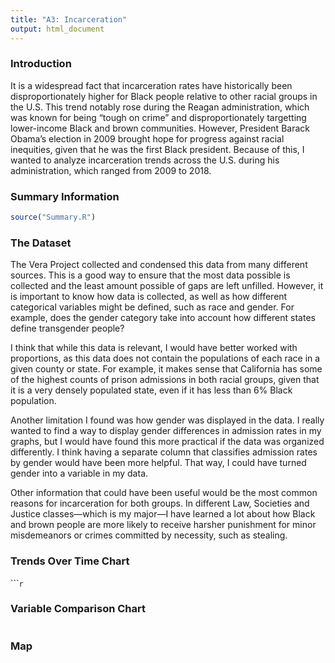 ```yaml
---
title: "A3: Incarceration"
output: html_document
---
```


### Introduction

It is a widespread fact that incarceration rates have historically been disproportionately higher for Black people relative to other racial groups in the U.S. This trend notably rose during the Reagan administration, which was known for being “tough on crime” and disproportionately targetting lower-income Black and brown communities. However, President Barack Obama’s election in 2009 brought hope for progress against racial inequities, given that he was the first Black president. Because of this, I wanted to analyze incarceration trends across the U.S. during his administration, which ranged from 2009 to 2018. 

### Summary Information

```r
source("Summary.R")
```

### The Dataset

The Vera Project collected and condensed this data from many different sources. This is a good way to ensure that the most data possible is collected and the least amount possible of gaps are left unfilled. However, it is important to know how data is collected, as well as how different categorical variables might be defined, such as race and gender. For example, does the gender category take into account how different states define transgender people?

I think that while this data is relevant, I would have better worked with proportions, as this data does not contain the populations of each race in a given county or state. For example, it makes sense that California has some of the highest counts of prison admissions in both racial groups, given that it is a very densely populated state, even if it has less than 6% Black population.

Another limitation I found was how gender was displayed in the data. I really wanted to find a way to display gender differences in admission rates in my graphs, but I would have found this more practical if the data was organized differently. I think having a separate column that classifies admission rates by gender would have been more helpful. That way, I could have turned gender into a variable in my data.

Other information that could have been useful would be the most common reasons for incarceration for both groups. In different Law, Societies and Justice classes—which is my major—I have learned a lot about how Black and brown people are more likely to receive harsher punishment for minor misdemeanors or crimes committed by necessity, such as stealing. 


### Trends Over Time Chart

``````r
```

### Variable Comparison Chart

```r
```

### Map

```r
```
